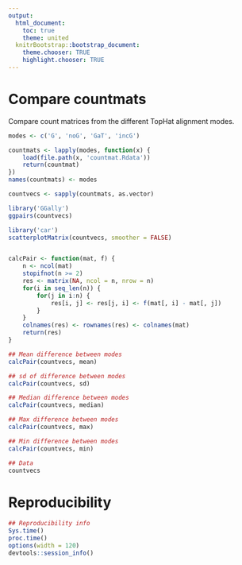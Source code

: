 ```yaml
---
output:
  html_document:
    toc: true
    theme: united
  knitrBootstrap::bootstrap_document:
    theme.chooser: TRUE
    highlight.chooser: TRUE
---
```


Compare countmats
==================

Compare count matrices from the different TopHat alignment modes.

```r
modes <- c('G', 'noG', 'GaT', 'incG')

countmats <- lapply(modes, function(x) {
    load(file.path(x, 'countmat.Rdata'))
    return(countmat)
})
names(countmats) <- modes

countvecs <- sapply(countmats, as.vector)

library('GGally')
ggpairs(countvecs)

library('car')
scatterplotMatrix(countvecs, smoother = FALSE)


calcPair <- function(mat, f) {
    n <- ncol(mat)
    stopifnot(n >= 2)
    res <- matrix(NA, ncol = n, nrow = n)
    for(i in seq_len(n)) {
        for(j in i:n) {
            res[i, j] <- res[j, i] <- f(mat[, i] - mat[, j])
        }
    }
    colnames(res) <- rownames(res) <- colnames(mat)
    return(res)
}

## Mean difference between modes
calcPair(countvecs, mean)

## sd of difference between modes
calcPair(countvecs, sd)

## Median difference between modes
calcPair(countvecs, median)

## Max difference between modes
calcPair(countvecs, max)

## Min difference between modes
calcPair(countvecs, min)

## Data
countvecs
```

# Reproducibility

```r
## Reproducibility info
Sys.time()
proc.time()
options(width = 120)
devtools::session_info()
```
